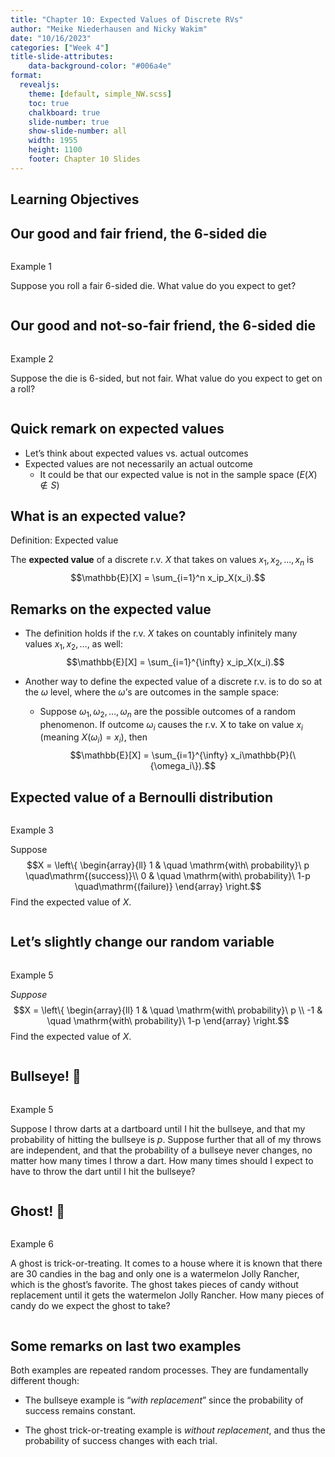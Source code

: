 ```yaml
---
title: "Chapter 10: Expected Values of Discrete RVs"
author: "Meike Niederhausen and Nicky Wakim"
date: "10/16/2023"
categories: ["Week 4"]
title-slide-attributes:
    data-background-color: "#006a4e"
format: 
  revealjs:
    theme: [default, simple_NW.scss]
    toc: true
    chalkboard: true
    slide-number: true
    show-slide-number: all
    width: 1955
    height: 1100
    footer: Chapter 10 Slides
---
```


## Learning Objectives

## Our good and fair friend, the 6-sided die

::: columns
::: {.column width="40%"}
::: example
::: ex-title
Example 1
:::

::: ex-cont
Suppose you roll a fair 6-sided die. What value do you expect to get?
:::
:::
:::
:::

## Our good and not-so-fair friend, the 6-sided die

::: columns
::: {.column width="40%"}
::: example
::: ex-title
Example 2
:::

::: ex-cont
Suppose the die is 6-sided, but not fair. What value do you expect to get on a roll?
:::
:::
:::
:::

## Quick remark on expected values

-   Let's think about expected values vs. actual outcomes
-   Expected values are not necessarily an actual outcome
    -   It could be that our expected value is not in the sample space ($E(X) \notin S$)

## What is an expected value?

::: definition
::: def-title
Definition: Expected value
:::

::: def-cont
The **expected value** of a discrete r.v. $X$ that takes on values $x_1, x_2, \ldots, x_n$ is $$\mathbb{E}[X] = \sum_{i=1}^n x_ip_X(x_i).$$
:::
:::

## Remarks on the expected value

-   The definition holds if the r.v. $X$ takes on countably infinitely many values $x_1, x_2, \ldots$, as well: $$\mathbb{E}[X] = \sum_{i=1}^{\infty} x_ip_X(x_i).$$

-   Another way to define the expected value of a discrete r.v. is to do so at the $\omega$ level, where the $\omega$'s are outcomes in the sample space:

    -   Suppose $\omega_1, \omega_2, \ldots, \omega_n$ are the possible outcomes of a random phenomenon. If outcome $\omega_i$ causes the r.v. X to take on value $x_i$ (meaning $X(\omega_i)=x_i$), then $$\mathbb{E}[X] = \sum_{i=1}^{\infty} x_i\mathbb{P}(\{\omega_i\}).$$

## Expected value of a Bernoulli distribution

::: columns
::: {.column width="50%"}
::: example
::: ex-title
Example 3
:::

::: ex-cont
Suppose $$X = \left\{
        \begin{array}{ll}
            1 & \quad \mathrm{with\ probability}\ p \quad\mathrm{(success)}\\
            0 & \quad \mathrm{with\ probability}\ 1-p \quad\mathrm{(failure)}
        \end{array}
    \right.$$ Find the expected value of $X$.
:::
:::
:::
:::


## Let's slightly change our random variable

::: columns
::: {.column width="40%"}
::: example
::: ex-title
Example 5
:::

::: ex-cont
*Suppose* $$X = \left\{
        \begin{array}{ll}
            1 & \quad \mathrm{with\ probability}\ p \\
            -1 & \quad \mathrm{with\ probability}\ 1-p 
        \end{array}
    \right.$$ Find the expected value of $X$.
:::
:::
:::
:::

## Bullseye! 🎯

::: columns
::: {.column width="30%"}
::: example
::: ex-title
Example 5
:::

::: ex-cont
Suppose I throw darts at a dartboard until I hit the bullseye, and that my probability of hitting the bullseye is $p$. Suppose further that all of my throws are independent, and that the probability of a bullseye never changes, no matter how many times I throw a dart. How many times should I expect to have to throw the dart until I hit the bullseye?

:::
:::
:::
:::

## Ghost! 👻

::: columns
::: {.column width="30%"}
::: example
::: ex-title
Example 6
:::

::: ex-cont
A ghost is trick-or-treating. It comes to a house where it is known that there are 30 candies in the bag and only one is a watermelon Jolly Rancher, which is the ghost's favorite. The ghost takes pieces of candy without replacement until it gets the watermelon Jolly Rancher. How many pieces of candy do we expect the ghost to take?
:::
:::
:::
:::

## Some remarks on last two examples

Both examples are repeated random processes. They are fundamentally different though:

-   The bullseye example is "*with replacement*" since the probability of success remains constant.

-   The ghost trick-or-treating example is *without replacement*, and thus the probability of success changes with each trial.
